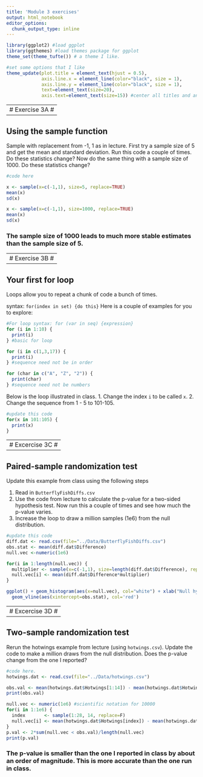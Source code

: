 ```yaml
---
title: 'Module 3 exercises'
output: html_notebook
editor_options: 
  chunk_output_type: inline
---
```


```r
library(ggplot2) #load ggplot
library(ggthemes) #load themes package for ggplot
theme_set(theme_tufte()) # a theme I like.

#set some options that I like
theme_update(plot.title = element_text(hjust = 0.5), 
             axis.line.x = element_line(color="black", size = 1),
             axis.line.y = element_line(color="black", size = 1),
             text=element_text(size=20),
             axis.text=element_text(size=15)) #center all titles and and axis lines
```

---------------
# Exercise 3A #
---------------

## Using the sample function

Sample with replacement from -1, 1 as in lecture. First try a sample size of 5 and get the mean and standard deviation. Run this code a couple of times. Do these statistics change? Now do the same thing with a sample size of 1000. Do these statistics change?
```r
#code here

x <- sample(x=c(-1,1), size=5, replace=TRUE)
mean(x)
sd(x)

x <- sample(x=c(-1,1), size=1000, replace=TRUE)
mean(x)
sd(x)

```
### The sample size of 1000 leads to much more stable estimates than the sample size of 5.

---------------
# Exercise 3B #
---------------

## Your first for loop

Loops allow you to repeat a chunk of code a bunch of times.

syntax: `for(index in set) {do this}`
Here is a couple of examples for you to explore:
```r
#For loop syntax: for (var in seq) {expression}
for (i in 1:10) {
  print(i)
} #basic for loop

```

```r
for (i in c(1,3,17)) {
  print(i)
} #sequence need not be in order
```

```r
for (char in c("A", "Z", "2")) {
  print(char)
} #sequence need not be numbers
```

Below is the loop illustrated  in class.
1. Change the index `i` to be called `x`. 
2. Change the sequence from 1 - 5 to 101-105.

```r
#update this code
for(x in 101:105) {
  print(x)
}
```

----------------
# Excercise 3C #
----------------

## Paired-sample randomization test

Update this example from class using the following steps

1. Read in `ButterflyFishDiffs.csv`
2. Use the code from lecture to calculate the p-value for a two-sided hypothesis test.
Now run this a couple of times and see how much the p-value varies. 
3. Increase the loop to draw a million samples (1e6) from the null distribution.


```r
#update this code
diff.dat <- read.csv(file="../Data/ButterflyFishDiffs.csv")
obs.stat <- mean(diff.dat$Difference) 
null.vec <-numeric(1e6)

for(i in 1:length(null.vec)) {
  multiplier <- sample(x=c(-1,1), size=length(diff.dat$Difference), replace=TRUE)
  null.vec[i] <- mean(diff.dat$Difference*multiplier)
}

ggplot() + geom_histogram(aes(x=null.vec), col="white") + xlab("Null hypothesis") +
  geom_vline(aes(xintercept=obs.stat), col='red')

```



----------------
# Excercise 3D #
----------------

## Two-sample randomization test

Rerun the hotwings example from lecture (using `hotwings.csv`). Update the code to make a million draws from the null distribution. Does the p-value change from the one I reported?
```r
#code here.
hotwings.dat <- read.csv(file="../Data/hotwings.csv")

obs.val <- mean(hotwings.dat$Hotwings[1:14]) - mean(hotwings.dat$Hotwings[15:28])
print(obs.val)

null.vec <- numeric(1e6) #scientific notation for 10000
for(i in 1:1e6) {
  index       <- sample(1:28, 14, replace=F)
  null.vec[i] <- mean(hotwings.dat$Hotwings[index]) - mean(hotwings.dat$Hotwings[-index])
}
p.val <- 2*sum(null.vec < obs.val)/length(null.vec)
print(p.val)
```
### The p-value is smaller than the one I reported in class by about an order of magnitude. This is more accurate than the one run in class. 
